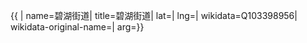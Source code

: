{{ {{{1|PRC admin/showdata}}}|
name=碧湖街道|
title=碧湖街道|
lat=|
lng=|
wikidata=Q103398956|
wikidata-original-name=|
arg={{{arg|}}}}}